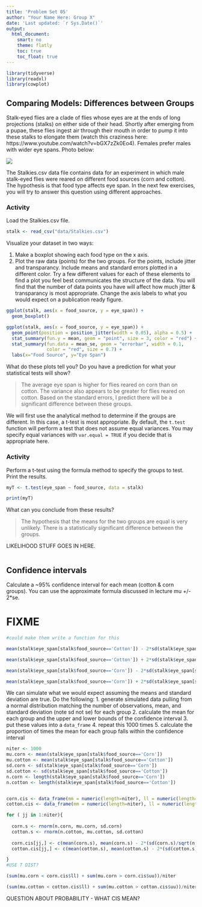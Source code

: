 ```yaml
---
title: 'Problem Set 05'
author: "Your Name Here: Group X"
date: 'Last updated: `r Sys.Date()`'
output:
  html_document:
    smart: no
    theme: flatly
    toc: true
    toc_float: true
---
```


```r
library(tidyverse)
library(readxl)
library(cowplot)
```

## Comparing Models: Differences between Groups

Stalk-eyed flies are a clade of flies whose eyes are at the ends of long projections (stalks) on either side of their head. Shortly after emerging from a pupae, these flies ingest air through their mouth in order to pump it into these stalks to elongate them (watch this craziness here: https://www.youtube.com/watch?v=bGX7zZk0Eo4). Females prefer males with wider eye spans. Photo below:
<div style="width:350px">
![](https://i1.wp.com/invorma.com/wp-content/uploads/2015/06/The-Stalk-Eyed-Fly.jpg)

</div>

The Stalkies.csv data file contains data for an experiment in which male stalk-eyed flies were reared on different food sources (corn and cotton). The hypothesis is that food type affects eye span. In the next few exercises, you will try to answer this question using different approaches.

### Activity

Load the Stalkies.csv file. 

```r
stalk <- read_csv("data/Stalkies.csv")

```

Visualize your dataset in two ways: 

1) Make a boxplot showing each food type on the x axis. 
2) Plot the raw data (points) for the two groups. For the points, include jitter and transparancy. Include means and standard errors plotted in a different color. Try a few different values for each of these elements to find a plot you feel best communicates the structure of the data. You will find that the number of data points you have will affect how much jitter & transparancy is most appropriate. Change the axis labels to what you would expect on a publication ready figure. 

```r

ggplot(stalk, aes(x = food_source, y = eye_span)) +
  geom_boxplot()

ggplot(stalk, aes(x = food_source, y = eye_span)) +
  geom_point(position = position_jitter(width = 0.05), alpha = 0.5) +
  stat_summary(fun.y = mean, geom = "point", size = 3, color = "red") + 
  stat_summary(fun.data = mean_se, geom = "errorbar", width = 0.1,
               color = "red", size = 0.7) +
  labs(x="Food Source", y="Eye Span")
```

What do these plots tell you? Do you have a prediction for what your statistical tests will show? 

> The average eye span is higher for flies reared on corn than on cotton. The variance also appears to be greater for flies reared on cotton. Based on the standard errors, I predict there will be a significant difference between these groups. 

We will first use the analytical method to determine if the groups are different. In this case, a t-test is most appropriate. By default, the `t.test` function will perform a test that does not assume equal variances. You may specify equal variances with `var.equal = TRUE` if you decide that is appropriate here. 

### Activity

Perform a t-test using the formula method to specify the groups to test. Print the results. 

```r

myT <- t.test(eye_span ~ food_source, data = stalk) 

print(myT)

```

What can you conclude from these results?

> The hypothesis that the means for the two groups are equal is very unlikely. There is a statistically significant difference between the groups. 

LIKELIHOOD STUFF GOES IN HERE.

```r

```

## Confidence intervals

Calculate a ~95% confidence interval for each mean (cotton & corn groups). You can use the approximate formula discussed in lecture mu +/- 2*se.   

# FIXME

```r
#could make them write a function for this

mean(stalk$eye_span[stalk$food_source=='Cotton']) - 2*sd(stalk$eye_span[stalk$food_source=='Cotton']/sqrt(length(stalk$eye_span[stalk$food_source=='Cotton'])))

mean(stalk$eye_span[stalk$food_source=='Cotton']) + 2*sd(stalk$eye_span[stalk$food_source=='Cotton']/sqrt(length(stalk$eye_span[stalk$food_source=='Cotton'])))

mean(stalk$eye_span[stalk$food_source=='Corn']) - 2*sd(stalk$eye_span[stalk$food_source=='Corn']/sqrt(length(stalk$eye_span[stalk$food_source=='Corn'])))

mean(stalk$eye_span[stalk$food_source=='Corn']) + 2*sd(stalk$eye_span[stalk$food_source=='Corn']/sqrt(length(stalk$eye_span[stalk$food_source=='Corn'])))

```

We can simulate what we would expect assuming the means and standard deviation are true. Do the following:
1. generate simulated data pulling from a normal distribution matching the number of observations, mean, and standard deviation (note sd not se) for each group
2. calculate the mean for each group and the upper and lower bounds of the confidence interval
3. put these values into a `data_frame`
4. repeat this 1000 times
5. calculate the proportion of times the mean for each group falls within the confidence interval


```r
niter <- 1000
mu.corn <- mean(stalk$eye_span[stalk$food_source=='Corn'])
mu.cotton <- mean(stalk$eye_span[stalk$food_source=='Cotton'])
sd.corn <- sd(stalk$eye_span[stalk$food_source=='Corn'])
sd.cotton <- sd(stalk$eye_span[stalk$food_source=='Cotton'])
n.corn <- length(stalk$eye_span[stalk$food_source=='Corn'])
n.cotton <- length(stalk$eye_span[stalk$food_source=='Cotton'])


corn.cis <- data_frame(mm = numeric(length=niter), ll = numeric(length=niter), uu = numeric(length=niter))
cotton.cis <- data_frame(mm = numeric(length=niter), ll = numeric(length=niter), uu = numeric(length=niter))

for ( jj in 1:niter){
    
  corn.s <- rnorm(n.corn, mu.corn, sd.corn)
  cotton.s <- rnorm(n.cotton, mu.cotton, sd.cotton)
  
  corn.cis[jj,] <- c(mean(corn.s), mean(corn.s) - 2*(sd(corn.s)/sqrt(n.corn)), mean(corn.s) + 2*(sd(corn.s)/sqrt(n.corn))) 
  cotton.cis[jj,] <- c(mean(cotton.s), mean(cotton.s) - 2*(sd(cotton.s)/sqrt(n.cotton)), mean(cotton.s) + 2*(sd(cotton.s)/sqrt(n.cotton))) 

}
#USE T DIST?

(sum(mu.corn < corn.cis$ll) + sum(mu.corn > corn.cis$uu))/niter

(sum(mu.cotton < cotton.cis$ll) + sum(mu.cotton > cotton.cis$uu))/niter

```

QUESTION ABOUT PROBABILITY - WHAT CIS MEAN?


